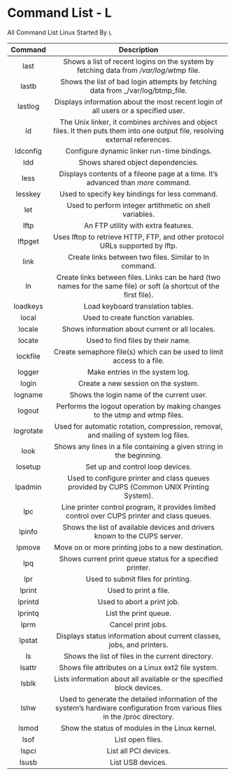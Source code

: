 # Command List - L

All Command List Linux Started By `L`

|  Command  |                                                          Description                                                           |
| :-------: | :----------------------------------------------------------------------------------------------------------------------------: |
|   last    |                    Shows a list of recent logins on the system by fetching data from _/var/log/wtmp_ file.                     |
|   lastb   |                        Shows the list of bad login attempts by fetching data from \_/var/log/btmp_file.                        |
|  lastlog  |                       Displays information about the most recent login of all users or a specified user.                       |
|    ld     | The Unix linker, it combines archives and object files. It then puts them into one output file, resolving external references. |
| ldconfig  |                                          Configure dynamic linker run-time bindings.                                           |
|    ldd    |                                               Shows shared object dependencies.                                                |
|   less    |                       Displays contents of a fileone page at a time. It’s advanced than _more_ command.                        |
|  lesskey  |                                         Used to specify key bindings for less command.                                         |
|    let    |                                    Used to perform integer artithmetic on shell variables.                                     |
|   lftp    |                                              An FTP utility with extra features.                                               |
|  lftpget  |                          Uses lftop to retrieve HTTP, FTP, and other protocol URLs supported by lftp.                          |
|   link    |                                     Create links between two files. Similar to ln command.                                     |
|    ln     |      Create links between files. Links can be hard (two names for the same file) or soft (a shortcut of the first file).       |
| loadkeys  |                                               Load keyboard translation tables.                                                |
|   local   |                                               Used to create function variables.                                               |
|  locale   |                                        Shows information about current or all locales.                                         |
|  locate   |                                               Used to find files by their name.                                                |
| lockfile  |                             Create semaphore file(s) which can be used to limit access to a file.                              |
|  logger   |                                                Make entries in the system log.                                                 |
|   login   |                                              Create a new session on the system.                                               |
|  logname  |                                           Shows the login name of the current user.                                            |
|  logout   |                          Performs the logout operation by making changes to the utmp and wtmp files.                           |
| logrotate |                      Used for automatic rotation, compression, removal, and mailing of system log files.                       |
|   look    |                             Shows any lines in a file containing a given string in the beginning.                              |
|  losetup  |                                                Set up and control loop devices.                                                |
|  lpadmin  |                   Used to configure printer and class queues provided by CUPS (Common UNIX Printing System).                   |
|    lpc    |                 Line printer control program, it provides limited control over CUPS printer and class queues.                  |
|  lpinfo   |                           Shows the list of available devices and drivers known to the CUPS server.                            |
|  lpmove   |                                      Move on or more printing jobs to a new destination.                                       |
|    lpq    |                                   Shows current print queue status for a specified printer.                                    |
|    lpr    |                                               Used to submit files for printing.                                               |
|  lprint   |                                                     Used to print a file.                                                      |
|  lprintd  |                                                   Used to abort a print job.                                                   |
|  lprintq  |                                                     List the print queue.                                                      |
|   lprm    |                                                       Cancel print jobs.                                                       |
|  lpstat   |                             Displays status information about current classes, jobs, and printers.                             |
|    ls     |                                       Shows the list of files in the current directory.                                        |
|  lsattr   |                                       Shows file attributes on a Linux ext2 file system.                                       |
|   lsblk   |                             Lists information about all available or the specified block devices.                              |
|   lshw    |  Used to generate the detailed information of the system’s hardware configuration from various files in the /proc directory.   |
|   lsmod   |                                        Show the status of modules in the Linux kernel.                                         |
|   lsof    |                                                        List open files.                                                        |
|   lspci   |                                                     List all PCI devices.                                                      |
|   lsusb   |                                                       List USB devices.                                                        |
